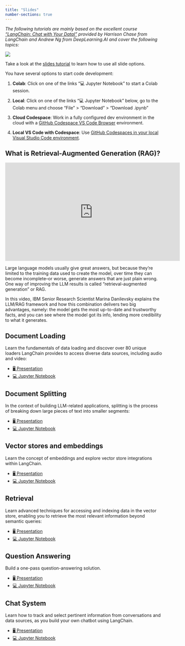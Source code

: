```yaml
---
title: "Slides"
number-sections: true
---
```


*The following tutorials are mainly based on the excellent course ["LangChain: Chat with Your DataI"](https://www.deeplearning.ai/short-courses/langchain-chat-with-your-data/) provided by Harrison Chase from LangChain and Andrew Ng from DeepLearning.AI and cover the following topics:*


![](/images/rag.png)



::: {.callout-note appearance="simple"}
Take a look at the [slides tutorial](https://kirenz.github.io/lab-toolkit/slides/slides.html#/title-slide) to learn how to use all slide options. 
:::

You have several options to start code development:

1. **Colab**: Click on one of the links "💻 Jupyter Notebook" to start a Colab session. 

2. **Local**: Click on one of the links "💻 Jupyter Notebook" below, go to the Colab menu and choose "File" > "Download" > "Download .ipynb"

3. **Cloud Codespace**: Work in a fully configured dev environment in the cloud with a [GitHub Codespace VS Code Browser](/https://github.com/kirenz/lab-langchain-rag/blob/main/README.md) environment.

4. **Local VS Code with Codespace**: Use [GitHub Codespaces in your local Visual Studio Code environment](https://docs.github.com/en/codespaces/developing-in-codespaces/using-github-codespaces-in-visual-studio-code).


## What is Retrieval-Augmented Generation (RAG)?


<iframe width="560" height="315" src="https://www.youtube-nocookie.com/embed/T-D1OfcDW1M?si=E491V0ebqfGxV5UZ" title="YouTube video player" frameborder="0" allow="accelerometer; autoplay; clipboard-write; encrypted-media; gyroscope; picture-in-picture; web-share" allowfullscreen></iframe>

Large language models usually give great answers, but because they're limited to the training data used to create the model, over time they can become incomplete--or worse, generate answers that are just plain wrong. One way of improving the LLM results is called "retrieval-augmented generation" or RAG. 

In this video, IBM Senior Research Scientist Marina Danilevsky explains the LLM/RAG framework and how this combination delivers two big advantages, namely: the model gets the most up-to-date and trustworthy facts, and you can see where the model got its info, lending more credibility to what it generates.



## Document Loading

Learn the fundamentals of data loading and discover over 80 unique loaders LangChain provides to access diverse data sources, including audio and video:

::: {.callout-tip appearance="simple" icon=false}
- [🖥️ Presentation](/slides/01_document_loading.qmd)
- [💻 Jupyter Notebook](https://colab.research.google.com/github/kirenz/lab-langchain-rag/blob/main/code/01_document_loading.ipynb)
:::


## Document Splitting

In the context of building LLM-related applications, splitting is the process of breaking down large pieces of text into smaller segments:

::: {.callout-tip appearance="simple" icon=false}
- [🖥️ Presentation](/slides/02_document_splitting.qmd)
- [💻 Jupyter Notebook](https://colab.research.google.com/github/kirenz/lab-langchain-rag/blob/main/code/02_document_splitting.ipynb)
:::

## Vector stores and embeddings

Learn the concept of embeddings and explore vector store integrations within LangChain.

::: {.callout-tip appearance="simple" icon=false}
- [🖥️ Presentation](/slides/03_vectorstores_and_embeddings.qmd)
- [💻 Jupyter Notebook](https://colab.research.google.com/github/kirenz/lab-langchain-rag/blob/main/code/03_vectorstores_and_embeddings.ipynb)
:::

## Retrieval

Learn advanced techniques for accessing and indexing data in the vector store, enabling you to retrieve the most relevant information beyond semantic queries:

::: {.callout-tip appearance="simple" icon=false}
- [🖥️ Presentation](/slides/04_retrieval.qmd)
- [💻 Jupyter Notebook](https://colab.research.google.com/github/kirenz/lab-langchain-rag/blob/main/code/04_retrieval.ipynb)
:::


## Question Answering

Build a one-pass question-answering solution.

::: {.callout-tip appearance="simple" icon=false}
- [🖥️ Presentation](/slides/05_question_answering.qmd)
- [💻 Jupyter Notebook](https://colab.research.google.com/github/kirenz/lab-langchain-rag/blob/main/code/05_question_answering.ipynb)
:::

## Chat System

Learn how to track and select pertinent information from conversations and data sources, as you build your own chatbot using LangChain.

::: {.callout-tip appearance="simple" icon=false}
- [🖥️ Presentation](/slides/06_chat.qmd)
- [💻 Jupyter Notebook](https://colab.research.google.com/github/kirenz/lab-langchain-rag/blob/main/code/06_chat.ipynb)
:::